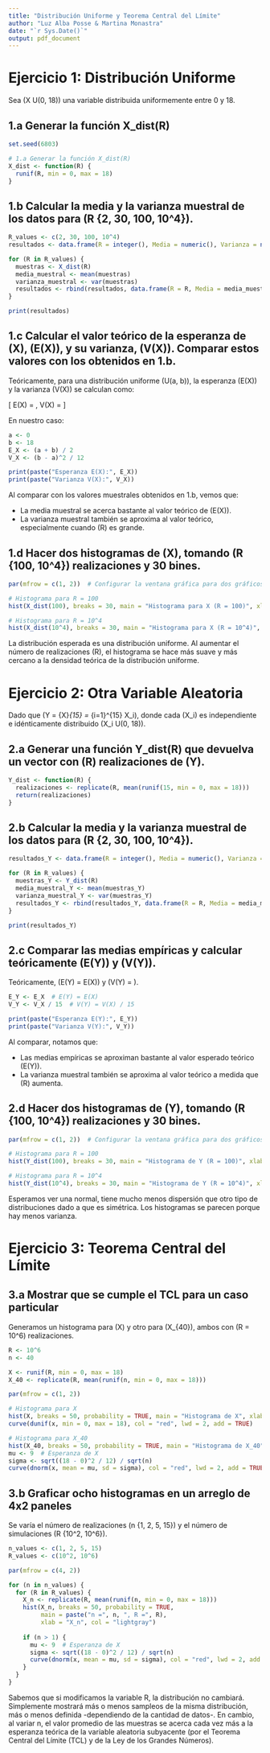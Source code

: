 ```yaml
---
title: "Distribución Uniforme y Teorema Central del Límite"
author: "Luz Alba Posse & Martina Monastra"
date: "`r Sys.Date()`"
output: pdf_document
---
```


# Ejercicio 1: Distribución Uniforme

Sea \(X \sim U(0, 18)\) una variable distribuida uniformemente entre 0 y 18.

## 1.a Generar la función X_dist(R)
```r
set.seed(6803)

# 1.a Generar la función X_dist(R)
X_dist <- function(R) {
  runif(R, min = 0, max = 18)
}
```

## 1.b Calcular la media y la varianza muestral de los datos para \(R \in \{2, 30, 100, 10^4\}\).

```r
R_values <- c(2, 30, 100, 10^4)
resultados <- data.frame(R = integer(), Media = numeric(), Varianza = numeric())

for (R in R_values) {
  muestras <- X_dist(R)
  media_muestral <- mean(muestras)
  varianza_muestral <- var(muestras)
  resultados <- rbind(resultados, data.frame(R = R, Media = media_muestral, Varianza = varianza_muestral))
}

print(resultados)
```

## 1.c Calcular el valor teórico de la esperanza de \(X\), \(E(X)\), y su varianza, \(V(X)\). Comparar estos valores con los obtenidos en 1.b.

Teóricamente, para una distribución uniforme \(U(a, b)\), la esperanza \(E(X)\) y la varianza \(V(X)\) se calculan como:

\[
E(X) = \frac{a + b}{2}, \quad V(X) = \frac{(b - a)^2}{12}
\]

En nuestro caso:

```r
a <- 0
b <- 18
E_X <- (a + b) / 2
V_X <- (b - a)^2 / 12

print(paste("Esperanza E(X):", E_X))
print(paste("Varianza V(X):", V_X))
```

Al comparar con los valores muestrales obtenidos en 1.b, vemos que:

- La media muestral se acerca bastante al valor teórico de \(E(X)\).
- La varianza muestral también se aproxima al valor teórico, especialmente cuando \(R\) es grande.

## 1.d Hacer dos histogramas de \(X\), tomando \(R \in \{100, 10^4\}\) realizaciones y 30 bines.

```r
par(mfrow = c(1, 2))  # Configurar la ventana gráfica para dos gráficos lado a lado

# Histograma para R = 100
hist(X_dist(100), breaks = 30, main = "Histograma para X (R = 100)", xlab = "Valores de X", col = "blue")

# Histograma para R = 10^4
hist(X_dist(10^4), breaks = 30, main = "Histograma para X (R = 10^4)", xlab = "Valores de X", col = "green")
```

La distribución esperada es una distribución uniforme. Al aumentar el número de realizaciones \(R\), el histograma se hace más suave y más cercano a la densidad teórica de la distribución uniforme.

# Ejercicio 2: Otra Variable Aleatoria

Dado que \(Y = \bar{X}_{15} = \frac{1}{15} \sum_{i=1}^{15} X_i\), donde cada \(X_i\) es independiente e idénticamente distribuido \(X_i \sim U(0, 18)\).

## 2.a Generar una función Y_dist(R) que devuelva un vector con \(R\) realizaciones de \(Y\).

```r




Y_dist <- function(R) {
  realizaciones <- replicate(R, mean(runif(15, min = 0, max = 18)))
  return(realizaciones)
}
```

## 2.b Calcular la media y la varianza muestral de los datos para \(R \in \{2, 30, 100, 10^4\}\).

```r
resultados_Y <- data.frame(R = integer(), Media = numeric(), Varianza = numeric())

for (R in R_values) {
  muestras_Y <- Y_dist(R)
  media_muestral_Y <- mean(muestras_Y)
  varianza_muestral_Y <- var(muestras_Y)
  resultados_Y <- rbind(resultados_Y, data.frame(R = R, Media = media_muestral_Y, Varianza = varianza_muestral_Y))
}

print(resultados_Y)
```

## 2.c Comparar las medias empíricas y calcular teóricamente \(E(Y)\) y \(V(Y)\).

Teóricamente, \(E(Y) = E(X)\) y \(V(Y) = \frac{V(X)}{15}\).

```r
E_Y <- E_X  # E(Y) = E(X)
V_Y <- V_X / 15  # V(Y) = V(X) / 15

print(paste("Esperanza E(Y):", E_Y))
print(paste("Varianza V(Y):", V_Y))
```

Al comparar, notamos que:

- Las medias empíricas se aproximan bastante al valor esperado teórico \(E(Y)\).
- La varianza muestral también se aproxima al valor teórico a medida que \(R\) aumenta.

## 2.d Hacer dos histogramas de \(Y\), tomando \(R \in \{100, 10^4\}\) realizaciones y 30 bines.

```r
par(mfrow = c(1, 2))  # Configurar la ventana gráfica para dos gráficos lado a lado

# Histograma para R = 100
hist(Y_dist(100), breaks = 30, main = "Histograma de Y (R = 100)", xlab = "Y", col = "magenta")

# Histograma para R = 10^4
hist(Y_dist(10^4), breaks = 30, main = "Histograma de Y (R = 10^4)", xlab = "Y", col = "blue")
```

Esperamos ver una normal, tiene mucho menos dispersión que otro tipo de distribuciones dado a que es simétrica. Los histogramas se parecen porque hay menos varianza. 

# Ejercicio 3: Teorema Central del Límite

## 3.a Mostrar que se cumple el TCL para un caso particular

Generamos un histograma para \(X\) y otro para \(X_{40}\), ambos con \(R = 10^6\) realizaciones.

```r
R <- 10^6
n <- 40

X <- runif(R, min = 0, max = 18)
X_40 <- replicate(R, mean(runif(n, min = 0, max = 18)))

par(mfrow = c(1, 2))

# Histograma para X
hist(X, breaks = 50, probability = TRUE, main = "Histograma de X", xlab = "X", col = "lightblue")
curve(dunif(x, min = 0, max = 18), col = "red", lwd = 2, add = TRUE)

# Histograma para X_40
hist(X_40, breaks = 50, probability = TRUE, main = "Histograma de X_40", xlab = "X_40", col = "lightgreen")
mu <- 9  # Esperanza de X
sigma <- sqrt((18 - 0)^2 / 12) / sqrt(n)  
curve(dnorm(x, mean = mu, sd = sigma), col = "red", lwd = 2, add = TRUE)
```

## 3.b Graficar ocho histogramas en un arreglo de 4x2 paneles

Se varía el número de realizaciones \(n \in \{1, 2, 5, 15\}\) y el número de simulaciones \(R \in \{10^2, 10^6\}\).

```r
n_values <- c(1, 2, 5, 15)
R_values <- c(10^2, 10^6)

par(mfrow = c(4, 2))

for (n in n_values) {
  for (R in R_values) {
    X_n <- replicate(R, mean(runif(n, min = 0, max = 18)))
    hist(X_n, breaks = 50, probability = TRUE,
         main = paste("n =", n, ", R =", R),
         xlab = "X_n", col = "lightgray")
    
    if (n > 1) {
      mu <- 9  # Esperanza de X
      sigma <- sqrt((18 - 0)^2 / 12) / sqrt(n)  
      curve(dnorm(x, mean = mu, sd = sigma), col = "red", lwd = 2, add = TRUE)
    }
  }
}
```

Sabemos que si modificamos la variable R, la distribución no cambiará. Simplemente mostrará más o menos sampleos de la misma distribución, más o menos definida -dependiendo de la cantidad de datos-. En cambio, al variar n, el valor promedio de las muestras se acerca cada vez más a la esperanza teórica de la variable aleatoria subyacente (por el Teorema Central del Límite (TCL) y de la Ley de los Grandes Números). 

